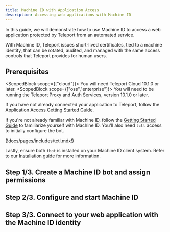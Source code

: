 ```yaml
---
title: Machine ID with Application Access
description: Accessing web applications with Machine ID
---
```


In this guide, we will demonstrate how to use Machine ID to access a web
application protected by Teleport from an automated service.

With Machine ID, Teleport issues short-lived certificates, tied to a machine
identity, that can be rotated, audited, and managed with the same access
controls that Teleport provides for human users.

## Prerequisites

<ScopedBlock scope={["cloud"]}>
You will need Teleport Cloud 10.1.0 or later.
</ScopedBlock>
<ScopedBlock scope={["oss","enterprise"]}>
You will need to be running the Teleport Proxy and Auth Services, version 10.1.0
or later.
</ScopedBlock>

If you have not already connected your application to Teleport, follow
the [Application Access Getting Started Guide](../application-access/getting-started.mdx).

If you're not already familiar with Machine ID, follow the
[Getting Started Guide](../getting-started.mdx) to familiarize yourself with
Machine ID. You'll also need `tctl` access to initially configure the bot.

(!docs/pages/includes/tctl.mdx!)

Lastly, ensure both `tbot` is installed on your Machine ID client system. Refer
to our [Installation guide](../../installation.mdx) for more information.

## Step 1/3. Create a Machine ID bot and assign permissions

## Step 2/3. Configure and start Machine ID

## Step 3/3. Connect to your web application with the Machine ID identity
